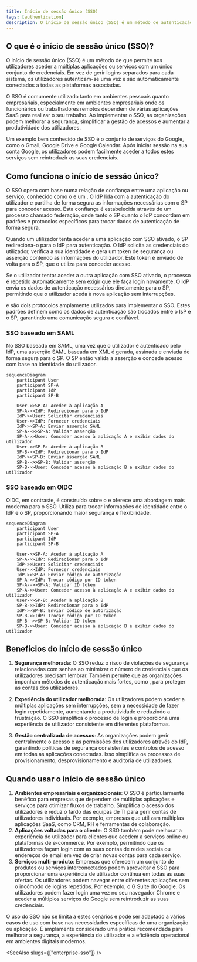 ```yaml
---
title: Início de sessão único (SSO)
tags: [authentication]
description: O início de sessão único (SSO) é um método de autenticação que permite aos utilizadores aceder a múltiplos sistemas com um único conjunto de credenciais. Como um componente chave dos sistemas de gestão de identidade e acesso (IAM), o SSO é amplamente utilizado em aplicações e serviços modernos baseados na nuvem, simplificando o acesso dos utilizadores e melhorando a segurança.
---
```


## O que é o início de sessão único (SSO)?

O início de sessão único (SSO) é um método de <Ref slug="authentication" /> que permite aos utilizadores aceder a múltiplas aplicações ou serviços com um único conjunto de credenciais. Em vez de gerir logins separados para cada sistema, os utilizadores autenticam-se uma vez e são automaticamente conectados a todas as plataformas associadas.

O SSO é comumente utilizado tanto em ambientes pessoais quanto empresariais, especialmente em ambientes empresariais onde os funcionários ou trabalhadores remotos dependem de várias aplicações SaaS para realizar o seu trabalho. Ao implementar o SSO, as organizações podem melhorar a segurança, simplificar a gestão de acessos e aumentar a produtividade dos utilizadores.

Um exemplo bem conhecido de SSO é o conjunto de serviços do Google, como o Gmail, Google Drive e Google Calendar. Após iniciar sessão na sua conta Google, os utilizadores podem facilmente aceder a todos estes serviços sem reintroduzir as suas credenciais.

## Como funciona o início de sessão único?

O SSO opera com base numa relação de confiança entre uma aplicação ou serviço, conhecido como o <Ref slug="service-provider" /> e um <Ref slug="identity-provider" />. O IdP lida com a autenticação do utilizador e partilha de forma segura as informações necessárias com o SP para conceder acesso. Esta confiança é estabelecida através de um processo chamado federação, onde tanto o SP quanto o IdP concordam em padrões e protocolos específicos para trocar dados de autenticação de forma segura.

Quando um utilizador tenta aceder a uma aplicação com SSO ativado, o SP redireciona-o para o IdP para autenticação. O IdP solicita as credenciais do utilizador, verifica a sua identidade e gera um token de segurança ou asserção contendo as informações do utilizador. Este token é enviado de volta para o SP, que o utiliza para conceder acesso.

Se o utilizador tentar aceder a outra aplicação com SSO ativado, o processo é repetido automaticamente sem exigir que ele faça login novamente. O IdP envia os dados de autenticação necessários diretamente para o SP, permitindo que o utilizador aceda à nova aplicação sem interrupções.

<Ref slug="saml" /> e <Ref slug="openid-connect" /> são dois protocolos amplamente utilizados para implementar o SSO. Estes padrões definem como os dados de autenticação são trocados entre o IsP e o SP, garantindo uma comunicação segura e confiável.

### SSO baseado em SAML

No SSO baseado em SAML, uma vez que o utilizador é autenticado pelo IdP, uma asserção SAML baseada em XML é gerada, assinada e enviada de forma segura para o SP. O SP então valida a asserção e concede acesso com base na identidade do utilizador.

```mermaid
sequenceDiagram
    participant User
    participant SP-A
    participant IdP
    participant SP-B

    User->>SP-A: Aceder à aplicação A
    SP-A->>IdP: Redirecionar para o IdP
    IdP->>User: Solicitar credenciais
    User->>IdP: Fornecer credenciais
    IdP->>SP-A: Enviar asserção SAML
    SP-A-->>SP-A: Validar asserção
    SP-A->>User: Conceder acesso à aplicação A e exibir dados do utilizador
    User->>SP-B: Aceder à aplicação B
    SP-B->>IdP: Redirecionar para o IdP
    IdP->>SP-B: Enviar asserção SAML
    SP-B-->>SP-B: Validar asserção
    SP-B->>User: Conceder acesso à aplicação B e exibir dados do utilizador
```

### SSO baseado em OIDC

OIDC, em contraste, é construído sobre o <Ref slug="oauth-2.0" /> e oferece uma abordagem mais moderna para o SSO. Utiliza <Ref slug="jwt" /> para trocar informações de identidade entre o IdP e o SP, proporcionando maior segurança e flexibilidade.

```mermaid
sequenceDiagram
    participant User
    participant SP-A
    participant IdP
    participant SP-B

    User->>SP-A: Aceder à aplicação A
    SP-A->>IdP: Redirecionar para o IdP
    IdP->>User: Solicitar credenciais
    User->>IdP: Fornecer credenciais
    IdP->>SP-A: Enviar código de autorização
    SP-A->>IdP: Trocar código por ID token
    SP-A-->>SP-A: Validar ID token
    SP-A->>User: Conceder acesso à aplicação A e exibir dados do utilizador
    User->>SP-B: Aceder à aplicação B
    SP-B->>IdP: Redirecionar para o IdP
    IdP->>SP-B: Enviar código de autorização
    SP-B->>IdP: Trocar código por ID token
    SP-B-->>SP-B: Validar ID token
    SP-B->>User: Conceder acesso à aplicação B e exibir dados do utilizador
```

## Benefícios do início de sessão único

1. **Segurança melhorada**: O SSO reduz o risco de violações de segurança relacionadas com senhas ao minimizar o número de credenciais que os utilizadores precisam lembrar. Também permite que as organizações imponham métodos de autenticação mais fortes, como <Ref slug="mfa" />, para proteger as contas dos utilizadores.

2. **Experiência do utilizador melhorada**: Os utilizadores podem aceder a múltiplas aplicações sem interrupções, sem a necessidade de fazer login repetidamente, aumentando a produtividade e reduzindo a frustração. O SSO simplifica o processo de login e proporciona uma experiência de utilizador consistente em diferentes plataformas.

3. **Gestão centralizada de acessos**: As organizações podem gerir centralmente o acesso e as permissões dos utilizadores através do IdP, garantindo políticas de segurança consistentes e controlos de acesso em todas as aplicações conectadas. Isso simplifica os processos de provisionamento, desprovisionamento e auditoria de utilizadores.

## Quando usar o início de sessão único

1. **Ambientes empresariais e organizacionais**: O SSO é particularmente benéfico para empresas que dependem de múltiplas aplicações e serviços para otimizar fluxos de trabalho. Simplifica o acesso dos utilizadores e reduz o fardo das equipas de TI para gerir contas de utilizadores individuais. Por exemplo, empresas que utilizam múltiplas aplicações SaaS, como CRM, RH e ferramentas de colaboração.
2. **Aplicações voltadas para o cliente**: O SSO também pode melhorar a experiência do utilizador para clientes que acedem a serviços online ou plataformas de e-commerce. Por exemplo, permitindo que os utilizadores façam login com as suas contas de redes sociais ou endereços de email em vez de criar novas contas para cada serviço.
3. **Serviços multi-produto**: Empresas que oferecem um conjunto de produtos ou serviços interconectados podem aproveitar o SSO para proporcionar uma experiência de utilizador contínua em todas as suas ofertas. Os utilizadores podem navegar entre diferentes aplicações sem o incómodo de logins repetidos. Por exemplo, o G Suite do Google. Os utilizadores podem fazer login uma vez no seu navegador Chrome e aceder a múltiplos serviços do Google sem reintroduzir as suas credenciais.

O uso do SSO não se limita a estes cenários e pode ser adaptado a vários casos de uso com base nas necessidades específicas de uma organização ou aplicação. É amplamente considerado uma prática recomendada para melhorar a segurança, a experiência do utilizador e a eficiência operacional em ambientes digitais modernos.

<SeeAlso slugs={["enterprise-sso"]} />